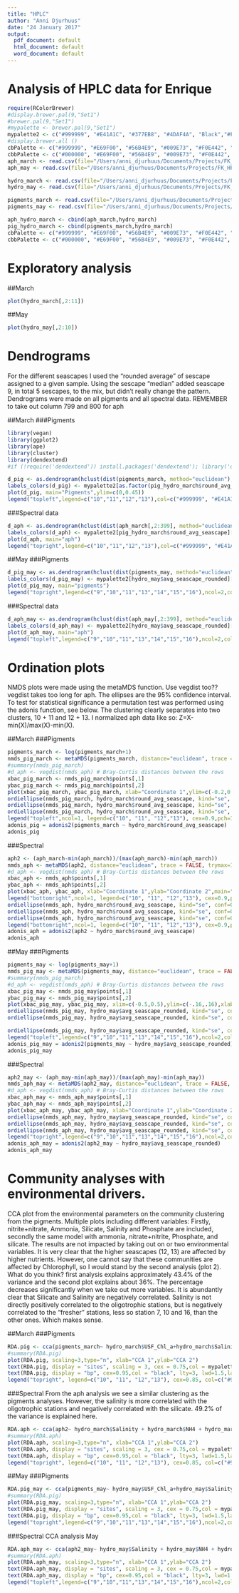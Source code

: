 ```yaml
---
title: "HPLC"
author: "Anni Djurhuus"
date: "24 January 2017"
output:
  pdf_document: default
  html_document: default
  word_document: default
---
```


# Analysis of HPLC data for Enrique

```r
require(RColorBrewer)
#display.brewer.pal(9,"Set1")
#brewer.pal(9,"Set1")
#mypalette <- brewer.pal(9,"Set1")
mypalette2 <- c("#999999", "#E41A1C", "#377EB8", "#4DAF4A", "Black","#FFFF33","#FF7F00")
#display.brewer.all ()
cbPalette <- c("#999999", "#E69F00", "#56B4E9", "#009E73", "#F0E442", "#0072B2", "#D55E00", "#CC79A7")
cbbPalette <- c("#000000", "#E69F00", "#56B4E9", "#009E73", "#F0E442", "#0072B2", "#D55E00", "#CC79A7")
aph_march <- read.csv(file="/Users/anni_djurhuus/Documents/Projects/FK_HPLC/march_aph.csv", header=TRUE, row.names = 1)
aph_may <- read.csv(file="/Users/anni_djurhuus/Documents/Projects/FK_HPLC/May_aph.csv", header=TRUE, row.names = 1)

hydro_march <- read.csv(file="/Users/anni_djurhuus/Documents/Projects/FK_HPLC/march_hydro.csv", header=TRUE, stringsAsFactors=F, colClasses = c("round_avg_seascape"="factor"), row.names = 1)
hydro_may <- read.csv(file="/Users/anni_djurhuus/Documents/Projects/FK_HPLC/May_hydro.csv", header=TRUE, stringsAsFactors=F, colClasses = c("avg_seascape_rounded"="factor"), row.names = 1)

pigments_march <- read.csv(file="/Users/anni_djurhuus/Documents/Projects/FK_HPLC/march_all_pigments.csv", header=TRUE, row.names = 1)
pigments_may <- read.csv(file="/Users/anni_djurhuus/Documents/Projects/FK_HPLC/May_pigments.csv", header=TRUE, row.names = 1)

aph_hydro_march <- cbind(aph_march,hydro_march)
pig_hydro_march <- cbind(pigments_march,hydro_march)
cbPalette <- c("#999999", "#E69F00", "#56B4E9", "#009E73", "#F0E442", "#0072B2", "#D55E00", "#CC79A7")
cbbPalette <- c("#000000", "#E69F00", "#56B4E9", "#009E73", "#F0E442", "#0072B2", "#D55E00", "#CC79A7")
```

# Exploratory analysis
##March
```r
plot(hydro_march[,2:11])
```

##May
```r
plot(hydro_may[,2:10])
```

# Dendrograms
For the different seascapes I used the "rounded average" of sescape assigned to a given sample. Using the sescape "median" added seascape 9, in total 5 sescapes, to the mix, but didn't really change the pattern.
Dendrograms were made on all pigments and all spectral data. 
REMEMBER to take out column 799 and 800 for aph

##March
###Pigments
```r
library(vegan)
library(ggplot2)
library(ape)
library(cluster)
library(dendextend)
#if (!require('dendextend')) install.packages('dendextend'); library('dendextend')

d_pig <- as.dendrogram(hclust(dist(pigments_march, method="euclidean"), "ave"))
labels_colors(d_pig) <- mypalette2[as.factor(pig_hydro_march$round_avg_seascape)][order.dendrogram(d_pig)]
plot(d_pig, main="Pigments",ylim=c(0,0.45))
legend("topleft",legend=c("10","11","12","13"),col=c("#999999", "#E41A1C", "#377EB8", "#4DAF4A"), pch=(16),bty="n",title="Seascapes")
```

###Spectral data
```r
d_aph <- as.dendrogram(hclust(dist(aph_march[,2:399], method="euclidean"), "ave"))
labels_colors(d_aph) <- mypalette2[pig_hydro_march$round_avg_seascape][order.dendrogram(d_aph)]
plot(d_aph, main="aph")
legend("topright",legend=c("10","11","12","13"),col=c("#999999", "#E41A1C", "#377EB8", "#4DAF4A"), pch=(16),bty="n",title="Seascapes")
```

##May
###Pigments

```r
d_pig_may <- as.dendrogram(hclust(dist(pigments_may, method="euclidean"), "ave"))
labels_colors(d_pig_may) <- mypalette2[hydro_may$avg_seascape_rounded][order.dendrogram(d_pig_may)]
plot(d_pig_may, main="pigments")
legend("topright",legend=c("9","10","11","13","14","15","16"),ncol=2,col=c("#FF7F00","#999999", "#E41A1C", "#377EB8", "#4DAF4A","black","#FFFF33"), pch=(16),bty="n",title="Seascapes")
```

###Spectral data
```r
d_aph_may <- as.dendrogram(hclust(dist(aph_may[,2:399], method="euclidean"), "ave"))
labels_colors(d_aph_may) <- mypalette2[hydro_may$avg_seascape_rounded][order.dendrogram(d_aph_may)]
plot(d_aph_may, main="aph")
legend("topleft",legend=c("9","10","11","13","14","15","16"),ncol=2,col=c("#FF7F00","#999999", "#E41A1C", "#377EB8", "#4DAF4A","black","#FFFF33"), pch=(16),bty="n",title="Seascapes")
```

# Ordination plots
NMDS plots were made using the metaMDS function. Use vegdist too?? vegdist takes too long for aph.
The ellipses are the 95% confidence interval. To test for statistical significance a permutation test was performed using the adonis function, see below. 
The clustering clearly separates into two clusters, 10 + 11 and 12 + 13. I normalized aph data like so: Z=X-min(X)/max(X)-min(X).

##March
###Pigments
```r
pigments_march <- log(pigments_march+1)
nmds_pig_march <- metaMDS(pigments_march, distance="euclidean", trace = FALSE, trymax=100) 
#summary(nmds_pig_march)
#d_aph <- vegdist(nmds_aph) # Bray-Curtis distances between the rows
xbac_pig_march <- nmds_pig_march$points[,1]
ybac_pig_march <- nmds_pig_march$points[,2]
plot(xbac_pig_march, ybac_pig_march, xlab="Coordinate 1",ylim=c(-0.2,0.2),ylab="Coordinate 2",main="Pigments",pch=16,cex=1.5,col=c(mypalette2[hydro_march$round_avg_seascape]))
ordiellipse(nmds_pig_march, hydro_march$round_avg_seascape, kind="se", conf=0.95,lwd=1, lty=2,col="#999999", draw=c("lines"),show.groups = "10", alpha=100, border="NA")
ordiellipse(nmds_pig_march, hydro_march$round_avg_seascape, kind="se", conf=0.95,lwd=1, lty=2,col="#377EB8", draw=c("lines"),show.groups = "12", alpha=100, border="NA")
ordiellipse(nmds_pig_march, hydro_march$round_avg_seascape, kind="se", conf=0.95,lwd=1, lty=2,col="#4DAF4A", draw=c("lines"),show.groups = "13", alpha=100, border="NA")
legend("topleft",ncol=1, legend=c("10", "11", "12","13"), cex=0.9,pch=19,col=c("#999999", "#E41A1C", "#377EB8", "#4DAF4A"))
adonis_pig = adonis2(pigments_march ~ hydro_march$round_avg_seascape)
adonis_pig
```

###Spectral
```r
aph2 <- (aph_march-min(aph_march))/(max(aph_march)-min(aph_march))
nmds_aph <- metaMDS(aph2, distance="euclidean", trace = FALSE, trymax=100) 
#d_aph <- vegdist(nmds_aph) # Bray-Curtis distances between the rows
xbac_aph <- nmds_aph$points[,1]
ybac_aph <- nmds_aph$points[,2]
plot(xbac_aph, ybac_aph, xlab="Coordinate 1",ylab="Coordinate 2",main="aph",pch=19,cex=1.5,col=c(mypalette2[hydro_march$round_avg_seascape]))
legend("bottomright",ncol=1, legend=c("10", "11", "12","13"), cex=0.9,pch=19,col=c("#999999", "#E41A1C", "#377EB8", "#4DAF4A"))
ordiellipse(nmds_aph, hydro_march$round_avg_seascape, kind="se", conf=0.95,lwd=1, lty=2,col="#999999", draw=c("lines"),show.groups = "10", alpha=100, border="NA")
ordiellipse(nmds_aph, hydro_march$round_avg_seascape, kind="se", conf=0.95,lwd=1, lty=2,col="#377EB8", draw=c("lines"),show.groups = "12", alpha=100, border="NA")
ordiellipse(nmds_aph, hydro_march$round_avg_seascape, kind="se", conf=0.95,lwd=1, lty=2,col="#4DAF4A", draw=c("lines"),show.groups = "13", alpha=100, border="NA")
legend("bottomright",ncol=1, legend=c("10", "11", "12","13"), cex=0.9,pch=19,col=c("#999999", "#E41A1C", "#377EB8", "#4DAF4A"))
adonis_aph = adonis2(aph2 ~ hydro_march$round_avg_seascape)
adonis_aph
```

##May
###Pigments
```r
pigments_may <- log(pigments_may+1)
nmds_pig_may <- metaMDS(pigments_may, distance="euclidean", trace = FALSE, trymax=100) 
#summary(nmds_pig_march)
#d_aph <- vegdist(nmds_aph) # Bray-Curtis distances between the rows
xbac_pig_may <- nmds_pig_may$points[,1]
ybac_pig_may <- nmds_pig_may$points[,2]
plot(xbac_pig_may, ybac_pig_may, xlim=c(-0.5,0.5),ylim=c(-.16,.16),xlab="Coordinate 1",ylab="Coordinate 2",main="Pigments",pch=16,cex=1.5,col=c(mypalette2[hydro_may$avg_seascape_rounded]))
ordiellipse(nmds_pig_may, hydro_may$avg_seascape_rounded, kind="se", conf=0.99,lwd=1, lty=2,col="#999999", draw=c("lines"),show.groups = "10")
ordiellipse(nmds_pig_may, hydro_may$avg_seascape_rounded, kind="se", conf=0.95,lwd=1, lty=2,col="#377EB8", draw=c("lines"),show.groups = "13", alpha=100, border="NA")

ordiellipse(nmds_pig_may, hydro_may$avg_seascape_rounded, kind="se", conf=0.95,lwd=1, lty=2,col="#4DAF4A", draw=c("lines"),show.groups = "13", alpha=100, border="NA")
legend("topleft",legend=c("9","10","11","13","14","15","16"),ncol=2,col=c("#FF7F00","#999999", "#E41A1C", "#377EB8", "#4DAF4A","black","#FFFF33"), pch=(16),title="Seascapes")
adonis_pig_may = adonis2(pigments_may ~ hydro_may$avg_seascape_rounded)
adonis_pig_may
```

###Spectral
```r
aph2_may <- (aph_may-min(aph_may))/(max(aph_may)-min(aph_may))
nmds_aph_may <- metaMDS(aph2_may, distance="euclidean", trace = FALSE, trymax=100) 
#d_aph <- vegdist(nmds_aph) # Bray-Curtis distances between the rows
xbac_aph_may <- nmds_aph_may$points[,1]
ybac_aph_may <- nmds_aph_may$points[,2]
plot(xbac_aph_may, ybac_aph_may, xlab="Coordinate 1",ylab="Coordinate 2",main="aph",pch=19,cex=1.5,col=c(mypalette2[hydro_may$avg_seascape_rounded]))
ordiellipse(nmds_aph_may, hydro_may$avg_seascape_rounded, kind="se", conf=0.95,lwd=1, lty=2,col="#999999", draw=c("lines"),show.groups = "10", alpha=100, border="NA")
ordiellipse(nmds_aph_may, hydro_may$avg_seascape_rounded, kind="se", conf=0.95,lwd=1, lty=2,col="#377EB8", draw=c("lines"),show.groups = "12", alpha=100, border="NA")
ordiellipse(nmds_aph_may, hydro_may$avg_seascape_rounded, kind="se", conf=0.95,lwd=1, lty=2,col="#4DAF4A", draw=c("lines"),show.groups = "13", alpha=100, border="NA")
legend("topright",legend=c("9","10","11","13","14","15","16"),ncol=2,col=c("#FF7F00","#999999", "#E41A1C", "#377EB8", "#4DAF4A","black","#FFFF33"), pch=(16),title="Seascapes")
adonis_aph_may = adonis2(aph2_may ~ hydro_may$avg_seascape_rounded)
adonis_aph_may
```

# Community analyses with environmental drivers. 

CCA plot from the environmental parameters on the community clustering from the pigments. Multiple plots including different variables: Firstly, nitrite+nitrate, Ammonia, Silicate, Salinity and Phosphate are included, secondly the same model with ammonia, nitrate+nitrite, Phosphate, and silicate. The results are not impacted by taking out on or two environmental variables. It is very clear that the higher seascapes (12, 13) are affected by higher nutrients. However, one cannot say that these communities are affected by Chlorophyll, so I would stand by the second analysis (plot 2). What do you think? first analysis explains approximately 43.4% of the variance and the second plot explains about 36%. The percentage decreases significantly when we take out more variables. 
It is abundantly clear that Silicate and Salinity are negatively correlated. Salinity is not directly positively correlated to the oligotrophic stations, but is negatively correlated to the "fresher" stations, less so station 7, 10 and 16, than the other ones. Which makes sense.

##March
###Pigments
```r
RDA.pig <- cca(pigments_march~ hydro_march$USF_Chl_a+hydro_march$Salinity + hydro_march$NH4 + hydro_march$PO4 + hydro_march$NO3_NO2  + hydro_march$Si)
#summary(RDA.pig)
plot(RDA.pig, scaling=3,type="n", xlab="CCA 1",ylab="CCA 2")
text(RDA.pig, display = "sites", scaling = 3, cex = 0.75,col = mypalette2[as.factor(hydro_march$round_avg_seascape)],labels=c("MR","LK","WS","7","12","10","18","16","68","65","60","58","57.3","57","55","54","53","51","49","45","41","33","31","30"))
text(RDA.pig, display = "bp", cex=0.95,col = "black", lty=3, lwd=1.5,labels=c("Chl a","Sal","Ammonia","Phosph","Nitrate_Nitrite","Si"))
legend("topright", legend=c("10", "11", "12","13"), cex=0.85, col=c("#999999", "#E41A1C", "#377EB8", "#4DAF4A"),pch=c(16))
```

###Spectral 
From the aph analysis we see a similar clustering as the pigments analyses. However, the salinity is more correlated with the oligotrophic stations and negatively correlated with the silicate. 49.2% of the variance is explained here.
```r
RDA.aph <- cca(aph2~ hydro_march$Salinity + hydro_march$NH4 + hydro_march$PO4 + hydro_march$NO3_NO2  + hydro_march$Si)
#summary(RDA.aph)
plot(RDA.aph, scaling=3,type="n", xlab="CCA 1",ylab="CCA 2")
text(RDA.aph, display = "sites", scaling = 3, cex = 0.75,col = mypalette2[as.factor(hydro_march$round_avg_seascape)],labels=c("MR","LK","WS","7","12","10","18","16","68","65","60","58","57.3","57","55","54","53","51","49","45","41","33","31","30"))
text(RDA.aph, display = "bp", cex=0.95,col = "black", lty=3, lwd=1.5,labels=c("Salinity","Ammonia","Phosphate","Nitrate_Nitrite","Silicate"))
legend("topright", legend=c("10", "11", "12","13"), cex=0.85, col=c("#999999", "#E41A1C", "#377EB8", "#4DAF4A"),pch=c(16))
```

##May
###Pigments
```r
RDA.pig_may <- cca(pigments_may~ hydro_may$USF_Chl_a+hydro_may$Salinity + hydro_may$NH4 + hydro_may$PO4 + hydro_may$NO3_NO2  + hydro_may$Si)
#summary(RDA.pig)
plot(RDA.pig_may, scaling=3,type="n", xlab="CCA 1",ylab="CCA 2")
text(RDA.pig_may, display = "sites", scaling = 3, cex = 0.75,col = mypalette2[as.factor(hydro_may$avg_seascape_rounded)],labels=c("MR","LK","WS","7","10","16","68","62","60","58","57.3","57.2","57","55","54","53","51","49","45","41","32","31","30"))
text(RDA.pig, display = "bp", cex=0.95,col = "black", lty=3, lwd=1.5,labels=c("Chl a","Sal","Ammonia","Phosph","Nitrate_Nitrite","Si"))
legend("topright",legend=c("9","10","11","13","14","15","16"),ncol=2,col=c("#FF7F00","#999999", "#E41A1C", "#377EB8", "#4DAF4A","black","#FFFF33"), pch=(16),title="Seascapes")

```

###Spectral CCA analysis May
```r
RDA.aph_may <- cca(aph2_may~ hydro_may$Salinity + hydro_may$NH4 + hydro_may$PO4 + hydro_may$NO3_NO2  + hydro_may$Si)
#summary(RDA.aph)
plot(RDA.aph_may, scaling=3,type="n", xlab="CCA 1",ylab="CCA 2")
text(RDA.aph_may, display = "sites", scaling = 3, cex = 0.75,col = mypalette2[as.factor(hydro_may$avg_seascape_rounded)],labels=c("MR","LK","WS","7","10","16","68","62","60","58","57.3","57.2","57","55","54","53","51","49","45","41","32","31","30"))
text(RDA.aph_may, display = "bp", cex=0.95,col = "black", lty=3, lwd=1.5,labels=c("Salinity","Ammonia","Phosphate","Nitrate_Nitrite","Silicate"))
legend("topleft",legend=c("9","10","11","13","14","15","16"),ncol=2,col=c("#FF7F00","#999999", "#E41A1C", "#377EB8", "#4DAF4A","black","#FFFF33"), pch=(16),title="Seascapes")
```


